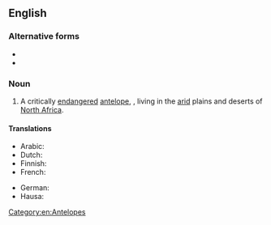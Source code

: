==English==

===Alternative forms===
* {{l|en|scimitar-horned oryx}}
* {{l|en|scimitar oryx}}

===Noun===
{{en-noun|scimitar horned oryx|scimitar horned oryxes}}

# A critically [[endangered]] [[antelope]], {{taxlink|Oryx dammah|species|noshow=1}}, living in the [[arid]] plains and deserts of [[North Africa]].

====Translations====
{{trans-top|''Oryx dammah''}}
* Arabic: {{t-needed|ar}}
* Dutch: {{t|nl|sabelantilope|m}}
* Finnish: {{t|fi|sapelibeisa}}
* French: {{t+|fr|oryx algazelle|m}}
{{trans-mid}}
* German: {{t|de|Säbelantilope|f}}
* Hausa: {{t|ha|mariri}}
{{trans-bottom}}

[[Category:en:Antelopes]]
